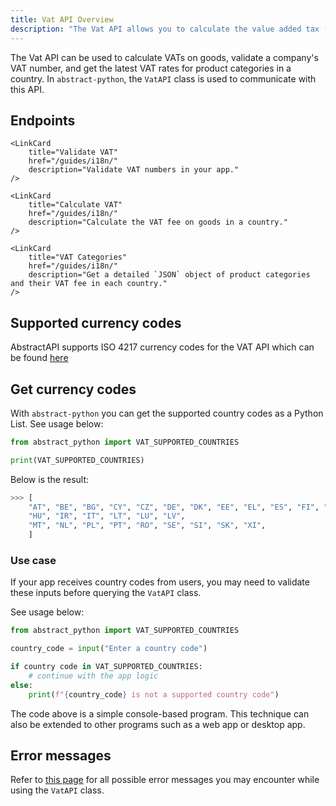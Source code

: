 ```yaml
---
title: Vat API Overview
description: "The Vat API allows you to calculate the value added tax (VAT) on specific goods, and satisfy other VAT requirements in your app"
---
```



The Vat API can be used to calculate VATs on goods, validate a company's VAT number, and get the latest VAT rates for product categories in a country.
In `abstract-python`, the `VatAPI` class is used to communicate with this API.

## Endpoints

<CardGrid>

    <LinkCard
        title="Validate VAT"
        href="/guides/i18n/"
        description="Validate VAT numbers in your app."
    />

    <LinkCard
        title="Calculate VAT"
        href="/guides/i18n/"
        description="Calculate the VAT fee on goods in a country."
    />

    <LinkCard
        title="VAT Categories"
        href="/guides/i18n/"
        description="Get a detailed `JSON` object of product categories and their VAT fee in each country."
    />

</CardGrid>

## Supported currency codes

AbstractAPI supports ISO 4217 currency codes for the VAT API which can be found [here](https://docs.abstractapi.com/vat-validation#country-codes)

## Get currency codes

With `abstract-python` you can get the supported country codes as a Python List. See usage below:

```python
from abstract_python import VAT_SUPPORTED_COUNTRIES

print(VAT_SUPPORTED_COUNTRIES)
```

Below is the result:

```python
>>> [
    "AT", "BE", "BG", "CY", "CZ", "DE", "DK", "EE", "EL", "ES", "FI", "FR", "HR",
    "HU", "IR", "IT", "LT", "LU", "LV",
    "MT", "NL", "PL", "PT", "RO", "SE", "SI", "SK", "XI",
    ]
```

### Use case

If your app receives country codes from users, you may need to validate these inputs before querying the `VatAPI` class.

See usage below:

```python
from abstract_python import VAT_SUPPORTED_COUNTRIES

country_code = input("Enter a country code")

if country code in VAT_SUPPORTED_COUNTRIES:
    # continue with the app logic
else:
    print(f"{country_code} is not a supported country code")
```

The code above is a simple console-based program. This technique can also be extended to other programs such as a web app or desktop app.

## Error messages

Refer to [this page](https://docs.abstractapi.com/vat-validation#response-and-error-codes) for all possible error messages you may encounter while using the `VatAPI` class.
